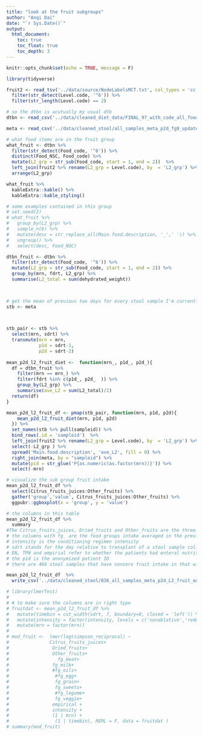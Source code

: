 ```yaml
---
title: "look at the fruit subgroups"
author: "Anqi Dai"
date: "`r Sys.Date()`"
output:
  html_document:
    toc: true
    toc_float: true
    toc_depth: 3
---
```


```r
knitr::opts_chunk$set(echo = TRUE, message = F)
```

```r
library(tidyverse)
```

```r
fruit2 <- read_tsv('../data/source/NodeLabelsMCT.txt', col_types = 'cc')  %>% 
  filter(str_detect(Level.code, '^6')) %>% 
  filter(str_length(Level.code) == 2)

# so the dtbn is acutually my usual dtb 
dtbn <- read_csv('../data/cleaned_diet_data/FINAL_97_with_code_all_foods_drt_with_EN_finalized.csv')

meta <- read_csv('../data/cleaned_stool/all_samples_meta_p2d_fg9_updated.csv')
```
```r
# what food items are in the fruit group
what_fruit <- dtbn %>% 
  filter(str_detect(Food_code, '^6')) %>% 
  distinct(Food_NSC, Food_code) %>% 
  mutate(L2_grp = str_sub(Food_code, start = 1, end = 2))  %>% 
  left_join(fruit2 %>% rename(L2_grp = Level.code), by  = 'L2_grp') %>% 
  arrange(L2_grp)

what_fruit %>%
  kableExtra::kable() %>%
  kableExtra::kable_styling()


```


```r
# some examples contained in this group 
# set.seed(2)
# what_fruit %>% 
#   group_by(L2_grp) %>% 
#   sample_n(6) %>% 
#   mutate(desc = str_replace_all(Main.food.description, '_',' ')) %>% 
#   ungroup() %>% 
#   select(desc, Food_NSC)
```

```r
dtbn_fruit <- dtbn %>% 
  filter(str_detect(Food_code, '^6')) %>% 
  mutate(L2_grp = str_sub(Food_code, start = 1, end = 2)) %>% 
  group_by(mrn, fdrt, L2_grp) %>% 
  summarise(L2_total = sum(dehydrated_weight))


  
# get the mean of previous two days for every stool sample I'm currently using
stb <- meta


  
stb_pair <- stb %>%  
  select(mrn, sdrt) %>% 
  transmute(mrn = mrn,
            p1d = sdrt-1,
            p2d = sdrt-2) 
 
mean_p2d_l2_fruit_diet <-  function(mrn_, p1d_, p2d_){
  df = dtbn_fruit %>% 
    filter(mrn == mrn_) %>% 
    filter(fdrt %in% c(p1d_, p2d_  )) %>% 
    group_by(L2_grp) %>% 
    summarise(ave_L2 = sum(L2_total)/2)
  return(df)
}

mean_p2d_l2_fruit_df <- pmap(stb_pair, function(mrn, p1d, p2d){
    mean_p2d_l2_fruit_diet(mrn, p1d, p2d)
  }) %>% 
  set_names(stb %>% pull(sampleid)) %>% 
  bind_rows(.id = 'sampleid')  %>% 
  left_join(fruit2 %>% rename(L2_grp = Level.code), by  = 'L2_grp') %>% 
  select(-L2_grp ) %>% 
  spread('Main.food.description', 'ave_L2', fill = 0) %>% 
  right_join(meta, by = "sampleid") %>% 
  mutate(pid = str_glue('P{as.numeric(as.factor(mrn))}')) %>% 
  select(-mrn)

# visualize the sub group fruit intake
mean_p2d_l2_fruit_df %>% 
  select(Citrus_fruits_juices:Other_fruits) %>% 
  gather('group','value', Citrus_fruits_juices:Other_fruits) %>% 
  ggpubr::ggboxplot(x = 'group', y = 'value')

# the columns in this table 
mean_p2d_l2_fruit_df %>% 
  summary
#The Citrus_fruits_juices, Dried_fruits and Other_fruits are the three sub groups of fruits observed in the data and the value is the previous two days average of a collected stool sample
# the columns with fg_ are the food groups intake averaged in the previous two days
# intensity is the conditioning regimen intensity
# sdrt stands for the day relative to transplant of a stool sample collection
# EN, TPN and empirial refer to whether the patients had enteral nutrition of parenteral nutrition in the previous two days or had any empirical abx in the prior two days
# the pid is the anonymized patient ID
# there are 466 stool samples that have nonzero fruit intake in that window and the remaining ones didn't 

```

```r
mean_p2d_l2_fruit_df  %>% 
  write_csv('../data/cleaned_stool/036_all_samples_meta_p2d_L2_fruit_only.csv')
```

```r
# library(lmerTest)
# 
# # to make sure the columns are in right type
# fruitdat <- mean_p2d_l2_fruit_df %>% 
#   mutate(timebin = cut_width(sdrt, 7, boundary=0, closed = 'left')) %>% 
#   mutate(intensity = factor(intensity, levels = c('nonablative','reduced','ablative'))) %>% 
#   mutate(mrn = factor(mrn))
# 
# mod_fruit <-  lmer(log(simpson_reciprocal) ~ 
#               Citrus_fruits_juices+
#                Dried_fruits+
#                Other_fruits+
#                  fg_meat+
#                fg_milk+
#                #fg_oils+
#                 #fg_egg+ 
#                 fg_grain+
#                 fg_sweets+  
#                 #fg_legume+
#                 fg_veggie+
#                empirical + 
#                intensity + 
#                (1 | mrn) +
#                 (1 | timebin), REML = F, data = fruitdat )
# summary(mod_fruit)
```

